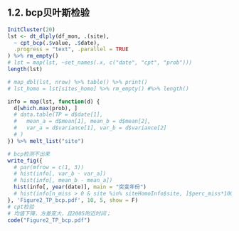 ## 1.2. bcp贝叶斯检验

```r
InitCluster(20)
lst <- dt_dlply(df_mon, .(site),
  ~ cpt_bcp(.$value, .$date),
  .progress = "text", .parallel = TRUE
) %>% rm_empty()
# lst = map(lst, ~set_names(.x, c("date", "cpt", "prob")))
length(lst)

# map_dbl(lst, nrow) %>% table() %>% print()
# lst_homo = lst[sites_homo] %>% rm_empty() #%>% length()

info = map(lst, function(d) {
  d[which.max(prob), ]
  # data.table(TP = d$date[1], 
  #   mean_a = d$mean[1], mean_b = d$mean[2], 
  #   var_a = d$variance[1], var_b = d$variance[2]
  # )
}) %>% melt_list("site")
```

```r
# bcp检测不出来
write_fig({
  # par(mfrow = c(1, 3))
  # hist(info[, var_b - var_a])
  # hist(info[, mean_b - mean_a])
  hist(info[, year(date)], main = "突变年份")
  # hist(info[n_miss > 0 & site %in% siteHomoInfo$site, ]$perc_miss*100)
}, 'Figure2_TP_bcp.pdf', 10, 5, show = F)
# cpt检验
# 均值下降，方差变大，且2005附近时间；
code("Figure2_TP_bcp.pdf")
```
